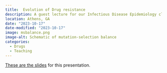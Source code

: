 ```yaml
---
title:  Evolution of Drug resistance
description: A guest lecture for our Infectious Disease Epidemiology class.
location: Athens, GA
date: "2023-10-17"
date-modified: "2023-10-17"
image: msbalance.png
image-alt: Schematic of mutation-selection balance
categories:
  - Drugs
  - Teaching
---
```



<a href="2023-10-Drug-Resistance-Evolution.html" target="_blank">These are the slides</a> for this presentation.

